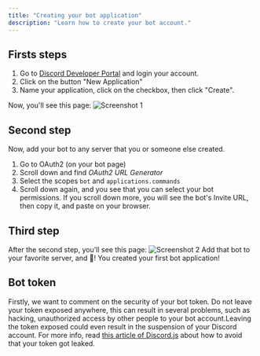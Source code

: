 ```yaml
---
title: "Creating your bot application"
description: "Learn how to create your bot account."
---
```


## Firsts steps
1. Go to [Discord Developer Portal](https://discord.com/developers) and login your account.
2. Click on the button "New Application"
3. Name your application, click on the checkbox, then click "Create".

Now, you'll see this page:
![Screenshot 1](screenshots/screenshot-1.png)

## Second step
Now, add your bot to any server that you or someone else created.
1. Go to OAuth2 (on your bot page)
2. Scroll down and find *OAuth2 URL Generator*
3. Select the scopes `bot` and `applications.commands`
4. Scroll down again, and you see that you can select your bot permissions. If you scroll down more, you will see the bot's Invite URL, then copy it, and paste on your browser.

## Third step
After the second step, you'll see this page:
![Screenshot 2](screenshots/screenshot-2.png)
Add that bot to your favorite server, and 🎉! You created your first bot application!

## Bot token
Firstly, we want to comment on the security of your bot token.
Do not leave your token exposed anywhere, this can result in several problems, such as hacking, unauthorized access by other people to your bot account.Leaving the token exposed could even result in the suspension of your Discord account.
For more info, read [this article of Discord.js](https://discordjs.guide/creating-your-bot/#using-environment-variables) about how to avoid that your token got leaked.